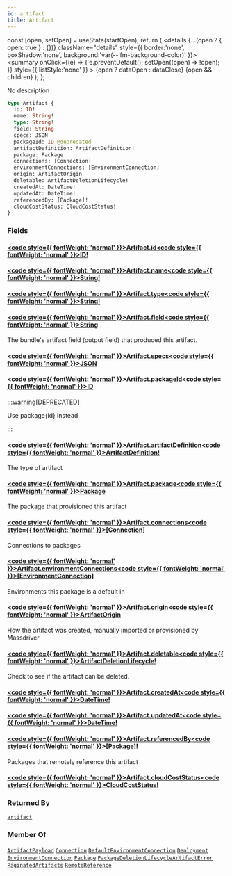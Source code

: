 ```yaml
---
id: artifact
title: Artifact
---
```









  const [open, setOpen] = useState(startOpen);
  return (
    <details {...(open ? { open: true } : {})} className="details" style={{ border:'none', boxShadow:'none', background:'var(--ifm-background-color)' }}>
      <summary
        onClick={(e) => {
          e.preventDefault();
          setOpen((open) => !open);
        }}
        style={{ listStyle:'none' }}
      >
      {open ? dataOpen : dataClose}
      </summary>
      {open && children}
    </details>
  );
};








No description


```graphql
type Artifact {
  id: ID!
  name: String!
  type: String!
  field: String
  specs: JSON
  packageId: ID @deprecated
  artifactDefinition: ArtifactDefinition!
  package: Package
  connections: [Connection]
  environmentConnections: [EnvironmentConnection]
  origin: ArtifactOrigin
  deletable: ArtifactDeletionLifecycle!
  createdAt: DateTime!
  updatedAt: DateTime!
  referencedBy: [Package]!
  cloudCostStatus: CloudCostStatus!
}
```




### Fields

#### [<code style={{ fontWeight: 'normal' }}>Artifact.<b>id</b></code>](#)<Bullet />[<code style={{ fontWeight: 'normal' }}><b>ID!</b></code>](/swapi/types/scalars/id.mdx) <Badge class="badge badge--secondary badge--non_null" text="non-null"/> <Badge class="badge badge--secondary " text="scalar"/> 



#### [<code style={{ fontWeight: 'normal' }}>Artifact.<b>name</b></code>](#)<Bullet />[<code style={{ fontWeight: 'normal' }}><b>String!</b></code>](/swapi/types/scalars/string.mdx) <Badge class="badge badge--secondary badge--non_null" text="non-null"/> <Badge class="badge badge--secondary " text="scalar"/> 



#### [<code style={{ fontWeight: 'normal' }}>Artifact.<b>type</b></code>](#)<Bullet />[<code style={{ fontWeight: 'normal' }}><b>String!</b></code>](/swapi/types/scalars/string.mdx) <Badge class="badge badge--secondary badge--non_null" text="non-null"/> <Badge class="badge badge--secondary " text="scalar"/> 



#### [<code style={{ fontWeight: 'normal' }}>Artifact.<b>field</b></code>](#)<Bullet />[<code style={{ fontWeight: 'normal' }}><b>String</b></code>](/swapi/types/scalars/string.mdx) <Badge class="badge badge--secondary " text="scalar"/> 
The bundle's artifact field (output field) that produced this artifact.


#### [<code style={{ fontWeight: 'normal' }}>Artifact.<b>specs</b></code>](#)<Bullet />[<code style={{ fontWeight: 'normal' }}><b>JSON</b></code>](/swapi/types/scalars/json.mdx) <Badge class="badge badge--secondary " text="scalar"/> 



#### [<code style={{ fontWeight: 'normal' }}>Artifact.<b>packageId</b></code>](#)<Bullet />[<code style={{ fontWeight: 'normal' }}><b>ID</b></code>](/swapi/types/scalars/id.mdx) <Badge class="badge badge--secondary badge--deprecated" text="deprecated"/> <Badge class="badge badge--secondary " text="scalar"/> 
:::warning[DEPRECATED]

Use package&#x007B;id&#x007D; instead

:::


#### [<code style={{ fontWeight: 'normal' }}>Artifact.<b>artifactDefinition</b></code>](#)<Bullet />[<code style={{ fontWeight: 'normal' }}><b>ArtifactDefinition!</b></code>](/swapi/types/objects/artifact-definition.mdx) <Badge class="badge badge--secondary badge--non_null" text="non-null"/> <Badge class="badge badge--secondary " text="object"/> 
The type of artifact


#### [<code style={{ fontWeight: 'normal' }}>Artifact.<b>package</b></code>](#)<Bullet />[<code style={{ fontWeight: 'normal' }}><b>Package</b></code>](/swapi/types/objects/package.mdx) <Badge class="badge badge--secondary " text="object"/> 
The package that provisioned this artifact


#### [<code style={{ fontWeight: 'normal' }}>Artifact.<b>connections</b></code>](#)<Bullet />[<code style={{ fontWeight: 'normal' }}><b>[Connection]</b></code>](/swapi/types/objects/connection.mdx) <Badge class="badge badge--secondary " text="list"/> <Badge class="badge badge--secondary " text="object"/> 
Connections to packages


#### [<code style={{ fontWeight: 'normal' }}>Artifact.<b>environmentConnections</b></code>](#)<Bullet />[<code style={{ fontWeight: 'normal' }}><b>[EnvironmentConnection]</b></code>](/swapi/types/objects/environment-connection.mdx) <Badge class="badge badge--secondary " text="list"/> <Badge class="badge badge--secondary " text="object"/> 
Environments this package is a default in


#### [<code style={{ fontWeight: 'normal' }}>Artifact.<b>origin</b></code>](#)<Bullet />[<code style={{ fontWeight: 'normal' }}><b>ArtifactOrigin</b></code>](/swapi/types/enums/artifact-origin.mdx) <Badge class="badge badge--secondary " text="enum"/> 
How the artifact was created, manually imported or provisioned by Massdriver


#### [<code style={{ fontWeight: 'normal' }}>Artifact.<b>deletable</b></code>](#)<Bullet />[<code style={{ fontWeight: 'normal' }}><b>ArtifactDeletionLifecycle!</b></code>](/swapi/types/objects/artifact-deletion-lifecycle.mdx) <Badge class="badge badge--secondary badge--non_null" text="non-null"/> <Badge class="badge badge--secondary " text="object"/> 
Check to see if the artifact can be deleted.


#### [<code style={{ fontWeight: 'normal' }}>Artifact.<b>createdAt</b></code>](#)<Bullet />[<code style={{ fontWeight: 'normal' }}><b>DateTime!</b></code>](/swapi/types/scalars/date-time.mdx) <Badge class="badge badge--secondary badge--non_null" text="non-null"/> <Badge class="badge badge--secondary " text="scalar"/> 



#### [<code style={{ fontWeight: 'normal' }}>Artifact.<b>updatedAt</b></code>](#)<Bullet />[<code style={{ fontWeight: 'normal' }}><b>DateTime!</b></code>](/swapi/types/scalars/date-time.mdx) <Badge class="badge badge--secondary badge--non_null" text="non-null"/> <Badge class="badge badge--secondary " text="scalar"/> 



#### [<code style={{ fontWeight: 'normal' }}>Artifact.<b>referencedBy</b></code>](#)<Bullet />[<code style={{ fontWeight: 'normal' }}><b>[Package]!</b></code>](/swapi/types/objects/package.mdx) <Badge class="badge badge--secondary badge--non_null" text="non-null"/> <Badge class="badge badge--secondary " text="object"/> 
Packages that remotely reference this artifact


#### [<code style={{ fontWeight: 'normal' }}>Artifact.<b>cloudCostStatus</b></code>](#)<Bullet />[<code style={{ fontWeight: 'normal' }}><b>CloudCostStatus!</b></code>](/swapi/types/enums/cloud-cost-status.mdx) <Badge class="badge badge--secondary badge--non_null" text="non-null"/> <Badge class="badge badge--secondary " text="enum"/> 







### Returned By

[`artifact`](/swapi/operations/queries/artifact.mdx)  <Badge class="badge badge--secondary badge--relation" text="query"/>

### Member Of

[`ArtifactPayload`](/swapi/types/objects/artifact-payload.mdx)  <Badge class="badge badge--secondary badge--relation" text="object"/><Bullet />[`Connection`](/swapi/types/objects/connection.mdx)  <Badge class="badge badge--secondary badge--relation" text="object"/><Bullet />[`DefaultEnvironmentConnection`](/swapi/types/objects/default-environment-connection.mdx)  <Badge class="badge badge--secondary badge--relation" text="object"/><Bullet />[`Deployment`](/swapi/types/objects/deployment.mdx)  <Badge class="badge badge--secondary badge--relation" text="object"/><Bullet />[`EnvironmentConnection`](/swapi/types/objects/environment-connection.mdx)  <Badge class="badge badge--secondary badge--relation" text="object"/><Bullet />[`Package`](/swapi/types/objects/package.mdx)  <Badge class="badge badge--secondary badge--relation" text="object"/><Bullet />[`PackageDeletionLifecycleArtifactError`](/swapi/types/objects/package-deletion-lifecycle-artifact-error.mdx)  <Badge class="badge badge--secondary badge--relation" text="object"/><Bullet />[`PaginatedArtifacts`](/swapi/types/objects/paginated-artifacts.mdx)  <Badge class="badge badge--secondary badge--relation" text="object"/><Bullet />[`RemoteReference`](/swapi/types/objects/remote-reference.mdx)  <Badge class="badge badge--secondary badge--relation" text="object"/>